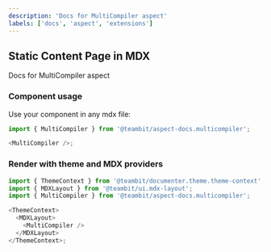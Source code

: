 ```yaml
---
description: 'Docs for MultiCompiler aspect'
labels: ['docs', 'aspect', 'extensions']
---
```



## Static Content Page in MDX

Docs for MultiCompiler aspect

### Component usage

Use your component in any mdx file:

```js
import { MultiCompiler } from '@teambit/aspect-docs.multicompiler';

<MultiCompiler />;
```

### Render with theme and MDX providers

```js
import { ThemeContext } from '@teambit/documenter.theme.theme-context';
import { MDXLayout } from '@teambit/ui.mdx-layout';
import { MultiCompiler } from '@teambit/aspect-docs.multicompiler';

<ThemeContext>
  <MDXLayout>
    <MultiCompiler />
  </MDXLayout>
</ThemeContext>;
```
